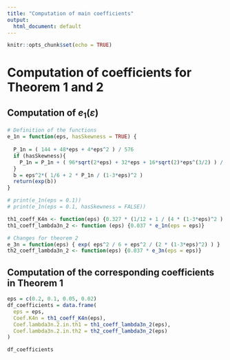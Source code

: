 ```yaml
---
title: "Computation of main coefficients"
output:
  html_document: default
---
```


```r
knitr::opts_chunk$set(echo = TRUE)
```


# Computation of coefficients for Theorem 1 and 2


## Computation of $e_1(\varepsilon)$

```r
# Definition of the functions
e_1n = function(eps, hasSkewness = TRUE) {
  
  P_1n = ( 144 + 48*eps + 4*eps^2 ) / 576
  if (hasSkewness){
    P_1n = P_1n + ( 96*sqrt(2*eps) + 32*eps + 16*sqrt(2)*eps^(3/2) ) / 576
  }
  b = eps^2*( 1/6 + 2 * P_1n / (1-3*eps)^2 )
  return(exp(b))
}

# print(e_1n(eps = 0.1))
# print(e_1n(eps = 0.1, hasSkewness = FALSE))

th1_coeff_K4n <- function(eps) {0.327 * (1/12 + 1 / (4 * (1-3*eps)^2 ) )}
th1_coeff_lambda3n_2 <- function (eps) {0.037 * e_1n(eps = eps)}

# Changes for theorem 2
e_3n = function(eps) { exp( eps^2 / 6 + eps^2 / (2 * (1-3*eps)^2) ) }
th2_coeff_lambda3n_2 <- function(eps) {0.037 * e_3n(eps = eps)}
```

## Computation of the corresponding coefficients in Theorem 1

```r
eps = c(0.2, 0.1, 0.05, 0.02)
df_coefficients = data.frame(
  eps = eps,
  Coef.K4n = th1_coeff_K4n(eps),
  Coef.lambda3n.2.in.th1 = th1_coeff_lambda3n_2(eps),
  Coef.lambda3n.2.in.th2 = th2_coeff_lambda3n_2(eps)
)

df_coefficients
```


